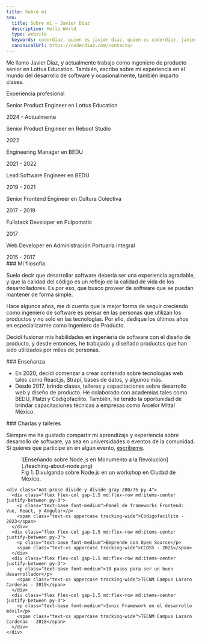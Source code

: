 ```yaml
---
title: Sobre mí
seo:
  title: Sobre mí — Javier Diaz
  description: Hello World
  type: website
  keywords: coderdiaz, quien es javier diaz, quien es coderdiaz, javier diaz, sobre coderdiaz, sobre javier diaz, javier diaz coderdiaz, codediaz, coderdiaz.com
  canonicalUrl: https://coderdiaz.com/contacto/
---
```


Me llamo Javier Diaz, y actualmente trabajo como ingeniero de producto senior en Lottus Education. También, escribo sobre mi experiencia en el mundo del desarrollo de software y ocasionalmente, también imparto clases.

<div class="flex flex-col gap-3 py-5">
  <span class="font-semibold text-base text-tones-600">Experiencia profesional</span>
  <div class="not-prose divide-y divide-gray-200/75">
    <div class="flex flex-col gap-1.5 md:flex-row md:items-center justify-between py-3">
      <p class="text-base font-medium">Senior Product Engineer en Lottus Education</p>
      <span class="text-xs uppercase tracking-wide">2024 - Actualmente</span>
    </div>
    <div class="flex flex-col gap-1.5 md:flex-row md:items-center justify-between py-3">
      <p class="text-base font-medium">Senior Product Engineer en Reboot Studio</p>
      <span class="text-xs uppercase tracking-wide">2022</span>
    </div>
    <div class="flex flex-col gap-1.5 md:flex-row md:items-center justify-between py-3">
      <p class="text-base font-medium">Engineering Manager en BEDU</p>
      <span class="text-xs uppercase tracking-wide">2021 - 2022</span>
    </div>
    <div class="flex flex-col gap-1.5 md:flex-row md:items-center justify-between py-3">
      <p class="text-base font-medium">Lead Software Engineer en BEDU</p>
      <span class="text-xs uppercase tracking-wide">2019 - 2021</span>
    </div>
    <div class="flex flex-col gap-1.5 md:flex-row md:items-center justify-between py-3">
      <p class="text-base font-medium">Senior Frontend Engineer en Cultura Colectiva</p>
      <span class="text-xs uppercase tracking-wide">2017 - 2019</span>
    </div>
    <div class="flex flex-col gap-1.5 md:flex-row md:items-center justify-between py-3">
      <p class="text-base font-medium">Fullstack Developer en Pulpomatic</p>
      <span class="text-xs uppercase tracking-wide">2017</span>
    </div>
    <div class="flex flex-col gap-1.5 md:flex-row md:items-center justify-between py-3">
      <p class="text-base font-medium">Web Developer en Administración Portuaria Integral</p>
      <span class="text-xs uppercase tracking-wide">2015 - 2017</span>
    </div>
  </div>
</div>

<div class="py-5">
  ### Mi filosofía

  Suelo decir que desarrollar software debería ser una experiencia agradable, y que la calidad del código es un reflejo de la calidad de vida de los desarrolladores. Es por eso, que busco proveer de software que se puedan mantener de forma simple. 

  Hace algunos años, me di cuenta que la mejor forma de seguir creciendo como ingeniero de software es pensar en las personas que utilizan los productos y no solo en las tecnologías. Por ello, dedique los últimos años en especializarme como Ingeniero de Producto.

  Decidí fusionar mis habilidades en ingeniería de software con el diseño de producto, y desde entonces, he trabajado y diseñado productos que han sido utilizados por miles de personas.
</div>

<div class="py-5">
  ### Enseñanza

  - En 2020, decidí comenzar a crear contenido sobre tecnologías web tales como React.js, Strapi, bases de datos, y algunos más.
  - Desde 2017, brindo clases, talleres y capacitaciones sobre desarrollo web y diseño de producto. He colaborado con academias tales como BEDU, Platzi y Códigofacilito. También, he tenido la oportunidad de brindar capacitaciones técnicas a empresas como Arcelor Mittal México.
</div>

<div class="py-5">
  ### Charlas y talleres

  Siempre me ha gustado compartir mi aprendizaje y experiencia sobre desarrollo de software, ya sea en universidades o eventos de la comunidad. Si quieres que participe en en algún evento, [escríbeme](mailto:hey@coderdiaz.com).

  <figure class="flex flex-col gap-4 not-prose md:-mx-10 my-6 md:mt-12">
    <div class="relative">
      ![Enseñando sobre Node.js en Monumento a la Revolución](./teaching-about-node.png)
    </div>
    <figcaption class="block font-medim text-sm text-tones-500 text-center w-full">
      Fig 1. Divulgando sobre Node.js en un workshop en Ciudad de México.
    </figcaption>
  </figure>


    <div class="not-prose divide-y divide-gray-200/75 py-4">
      <div class="flex flex-col gap-1.5 md:flex-row md:items-center justify-between py-3">
        <p class="text-base font-medium">Panel de frameworks Frontend: Vue, React, y Angular</p>
        <span class="text-xs uppercase tracking-wide">Códigofacilito - 2023</span>
      </div>
      <div class="flex flex-col gap-1.5 md:flex-row md:items-center justify-between py-3">
        <p class="text-base font-medium">Emprende con Open Source</p>
        <span class="text-xs uppercase tracking-wide">CCOSS - 2021</span>
      </div>
      <div class="flex flex-col gap-1.5 md:flex-row md:items-center justify-between py-3">
        <p class="text-base font-medium">10 pasos para ser un buen desarrollador</p>
        <span class="text-xs uppercase tracking-wide">TECNM Campus Lazaro Cardenas - 2019</span>
      </div>
      <div class="flex flex-col gap-1.5 md:flex-row md:items-center justify-between py-3">
        <p class="text-base font-medium">Ionic Framework en el desarrollo móvil</p>
        <span class="text-xs uppercase tracking-wide">TECNM Campus Lazaro Cardenas - 2018</span>
      </div>
    </div>

</div>